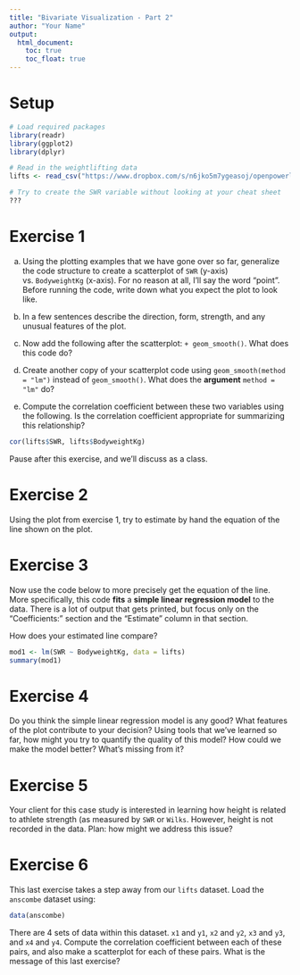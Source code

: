 ```yaml
---
title: "Bivariate Visualization - Part 2"
author: "Your Name"
output: 
  html_document:
    toc: true
    toc_float: true
---
```


# Setup

```r
# Load required packages
library(readr)
library(ggplot2)
library(dplyr)

# Read in the weightlifting data
lifts <- read_csv("https://www.dropbox.com/s/n6jko5m7ygeasoj/openpowerlifting_subs.csv?dl=1")

# Try to create the SWR variable without looking at your cheat sheet
???
```


# Exercise 1

a. Using the plotting examples that we have gone over so far, generalize the code structure to create a scatterplot of `SWR` (y-axis) vs. `BodyweightKg` (x-axis). For no reason at all, I'll say the word "point". Before running the code, write down what you expect the plot to look like.

b. In a few sentences describe the direction, form, strength, and any unusual features of the plot.

c. Now add the following after the scatterplot: `+ geom_smooth()`. What does this code do?

d. Create another copy of your scatterplot code using `geom_smooth(method = "lm")` instead of `geom_smooth()`. What does the **argument** `method = "lm"` do?

e. Compute the correlation coefficient between these two variables using the following. Is the correlation coefficient appropriate for summarizing this relationship?

```r
cor(lifts$SWR, lifts$BodyweightKg)
```



Pause after this exercise, and we'll discuss as a class.




# Exercise 2

Using the plot from exercise 1, try to estimate by hand the equation of the line shown on the plot.





# Exercise 3

Now use the code below to more precisely get the equation of the line. More specifically, this code **fits** a **simple linear regression model** to the data. There is a lot of output that gets printed, but focus only on the "Coefficients:" section and the "Estimate" column in that section.

How does your estimated line compare?

```r
mod1 <- lm(SWR ~ BodyweightKg, data = lifts)
summary(mod1)
```





# Exercise 4

Do you think the simple linear regression model is any good? What features of the plot contribute to your decision? Using tools that we've learned so far, how might you try to quantify the quality of this model? How could we make the model better? What's missing from it?





# Exercise 5

Your client for this case study is interested in learning how height is related to athlete strength (as measured by `SWR` or `Wilks`. However, height is not recorded in the data. Plan: how might we address this issue?





# Exercise 6

This last exercise takes a step away from our `lifts` dataset. Load the `anscombe` dataset using:

```r
data(anscombe)
```

There are 4 sets of data within this dataset. `x1` and `y1`, `x2` and `y2`, `x3` and `y3`, and `x4` and `y4`. Compute the correlation coefficient between each of these pairs, and also make a scatterplot for each of these pairs. What is the message of this last exercise?




